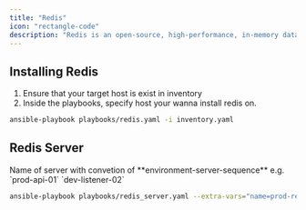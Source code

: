 ```yaml
---
title: "Redis"
icon: "rectangle-code"
description: "Redis is an open-source, high-performance, in-memory data store that serves as a key-value database, cache, and message broker."
---
```


## Installing Redis
1. Ensure that your target host is exist in inventory
1. Inside the playbooks, specify host your wanna install redis on.
```bash
ansible-playbook playbooks/redis.yaml -i inventory.yaml
```

## Redis Server

<ResponseField name="name" type="string" required>
  Name of server with convetion of **environment-server-sequence** e.g.
  `prod-api-01` `dev-listener-02`
</ResponseField>

```bash
ansible-playbook playbooks/redis_server.yaml --extra-vars="name=prod-redis-01"
```



